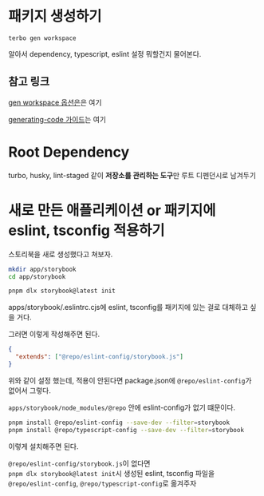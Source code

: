 # 패키지 생성하기

`terbo gen workspace`

알아서 dependency, typescript, eslint 설정 뭐할건지 물어본다.

## 참고 링크

[gen workspace 옵션은](https://turbo.build/repo/docs/reference/generate#workspace)은 여기

[generating-code 가이드](https://turbo.build/repo/docs/guides/generating-code)는 여기

# Root Dependency

turbo, husky, lint-staged 같이 **저장소를 관리하는 도구**만 루트 디펜던시로 남겨두기

# 새로 만든 애플리케이션 or 패키지에 eslint, tsconfig 적용하기

스토리북을 새로 생성했다고 쳐보자.

```bash
mkdir app/storybook
cd app/storybook

pnpm dlx storybook@latest init
```

apps/storybook/.eslintrc.cjs에 eslint, tsconfig를 패키지에 있는 걸로 대체하고 싶을 거다.

그러면 이렇게 작성해주면 된다.

```json
{
  "extends": ["@repo/eslint-config/storybook.js"]
}
```

위와 같이 설정 했는데, 적용이 안된다면 package.json에 `@repo/eslint-config`가 없어서 그렇다.

`apps/storybook/node_modules/@repo` 안에 eslint-config가 없기 떄문이다.

```bash
pnpm install @repo/eslint-config --save-dev --filter=storybook
pnpm install @repo/typescript-config --save-dev --filter=storybook
```

이렇게 설치해주면 된다.

`@repo/eslint-config/storybook.js`이 없다면  
`pnpm dlx storybook@latest init`시 생성된 eslint, tsconfig 파일을  
`@repo/eslint-config`, `@repo/typescript-config`로 옮겨주자
